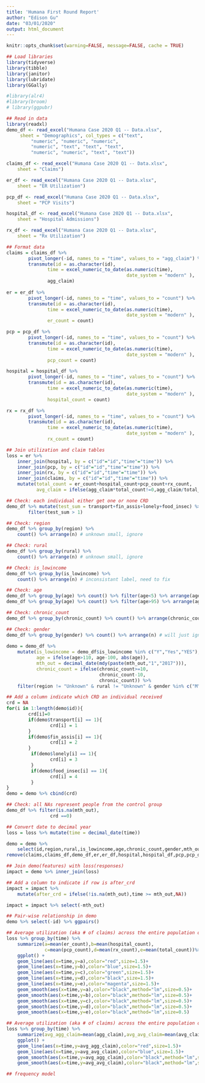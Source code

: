 ```yaml
---
title: 'Humana First Round Report'
author: "Edison Gu"
date: "03/01/2020"
output: html_document
---
```


```r
knitr::opts_chunk$set(warning=FALSE, message=FALSE, cache = TRUE)

## Load libraries
library(tidyverse)
library(tibble)
library(janitor)
library(lubridate)
library(GGally)

#library(alr4)
#library(broom)
# library(ggpubr)

## Read in data
library(readxl)
demo_df <- read_excel("Humana Case 2020 Q1 -- Data.xlsx", 
     sheet = "Demographics", col_types = c("text", 
         "numeric", "numeric", "numeric", 
         "numeric", "text", "text", "text", 
         "numeric", "numeric", "text", "text"))

claims_df <- read_excel("Humana Case 2020 Q1 -- Data.xlsx", 
    sheet = "Claims")

er_df <- read_excel("Humana Case 2020 Q1 -- Data.xlsx", 
    sheet = "ER Utilization")

pcp_df <- read_excel("Humana Case 2020 Q1 -- Data.xlsx", 
    sheet = "PCP Visits")

hospital_df <- read_excel("Humana Case 2020 Q1 -- Data.xlsx", 
    sheet = "Hospital Admissions")

rx_df <- read_excel("Humana Case 2020 Q1 -- Data.xlsx", 
    sheet = "Rx Utilization")
```

```r
## Format data
claims = claims_df %>% 
        pivot_longer(-id, names_to = "time", values_to = "agg_claim") %>% 
        transmute(id = as.character(id),
               time = excel_numeric_to_date(as.numeric(time), 
                                            date_system = "modern" ),
               agg_claim)
        
er = er_df %>% 
        pivot_longer(-id, names_to = "time", values_to = "count") %>% 
        transmute(id = as.character(id),
               time = excel_numeric_to_date(as.numeric(time), 
                                            date_system = "modern" ),
               er_count = count)

pcp = pcp_df %>% 
        pivot_longer(-id, names_to = "time", values_to = "count") %>% 
        transmute(id = as.character(id),
               time = excel_numeric_to_date(as.numeric(time), 
                                            date_system = "modern" ),
               pcp_count = count)

hospital = hospital_df %>% 
        pivot_longer(-id, names_to = "time", values_to = "count") %>% 
        transmute(id = as.character(id),
               time = excel_numeric_to_date(as.numeric(time), 
                                            date_system = "modern" ),
               hospital_count = count)

rx = rx_df %>% 
        pivot_longer(-id, names_to = "time", values_to = "count") %>% 
        transmute(id = as.character(id),
               time = excel_numeric_to_date(as.numeric(time), 
                                            date_system = "modern" ),
               rx_count = count)

## Join utilization and claim tables
loss = er %>% 
    inner_join(hospital, by = c("id"="id","time"="time")) %>% 
    inner_join(pcp, by = c("id"="id","time"="time")) %>% 
    inner_join(rx, by = c("id"="id","time"="time")) %>% 
    inner_join(claims, by = c("id"="id","time"="time")) %>% 
    mutate(total_count = er_count+hospital_count+pcp_count+rx_count,
           avg_claim = ifelse(agg_claim*total_count!=0,agg_claim/total_count,0))
```

```r
## Check: each individual either get one or none CRD
demo_df %>% mutate(test_sum = transport+fin_assis+lonely+food_insec) %>% 
        filter(test_sum > 1)

## Check: region
demo_df %>% group_by(region) %>% 
    count() %>% arrange(n) # unknown small, ignore

## Check: rural
demo_df %>% group_by(rural) %>% 
    count() %>% arrange(n) # unknown small, ignore

## Check: is_lowincome
demo_df %>% group_by(is_lowincome) %>% 
    count() %>% arrange(n) # inconsistant label, need to fix

## Check: age
demo_df %>% group_by(age) %>% count() %>% filter(age<5) %>% arrange(age) # need to correct negative values, assume mistyped minues sign
demo_df %>% group_by(age) %>% count() %>% filter(age>95) %>% arrange(age) # need to correct >100 values, assume mistyped a 1 in the front

## Check: chronic_count
demo_df %>% group_by(chronic_count) %>% count() %>% arrange(chronic_count) # assume mistyped a 1 in the front

## Check: gender
demo_df %>% group_by(gender) %>% count() %>% arrange(n) # will just ignore other than M, F
    
demo = demo_df %>% 
    mutate(is_lowincome = demo_df$is_lowincome %in% c("Y","Yes","YES"),
           age = ifelse(age>110, age-100, abs(age)),
           mth_out = decimal_date(mdy(paste(mth_out,"1","2017"))),
           chronic_count = ifelse(chronic_count>=10,
                                  chronic_count-10,
                                  chronic_count)) %>% 
    filter(region != "Unknown" & rural != "Unknown" & gender %in% c("M","F"))

## Add a column indicate which CRD an individual received
crd = NA
for(i in 1:length(demo$id)){
        crd[i]=0
        if(demo$transport[i] == 1){
                crd[i] = 1
        }
        if(demo$fin_assis[i] == 1){
                crd[i] = 2
        }
         if(demo$lonely[i] == 1){
                crd[i] = 3
         }
         if(demo$food_insec[i] == 1){
                crd[i] = 4
         }
}
demo = demo %>% cbind(crd)

## Check: all NAs represent people from the control group
demo_df %>% filter(is.na(mth_out),
                crd ==0)

## Convert date to decimal year
loss = loss %>% mutate(time = decimal_date(time))
```

```r
demo = demo %>% 
    select(id,region,rural,is_lowincome,age,chronic_count,gender,mth_out,crd)
remove(claims,claims_df,demo_df,er,er_df,hospital,hospital_df,pcp,pcp_df,rx,rx_df,crd,i)
```

```r
## Join demo(features) with loss(responses)
impact = demo %>% inner_join(loss)

## Add a column to indicate if row is after_crd
impact = impact %>% 
    mutate(after_crd = ifelse(!is.na(mth_out),time >= mth_out,NA))

impact = impact %>% select(-mth_out)
```

```r
## Pair-wise relationship in demo
demo %>% select(-id) %>% ggpairs()

## Average utilization (aka # of claims) across the entire population over time
loss %>% group_by(time) %>% 
    summarize(a=mean(er_count),b=mean(hospital_count),
              c=mean(pcp_count),d=mean(rx_count),e=mean(total_count))%>% 
    ggplot() +
    geom_line(aes(x=time,y=a),color="red",size=1.5)+
    geom_line(aes(x=time,y=b),color="blue",size=1.5)+
    geom_line(aes(x=time,y=c),color="green",size=1.5)+
    geom_line(aes(x=time,y=d),color="black",size=1.5)+
    geom_line(aes(x=time,y=e),color="magenta",size=1.5)+
    geom_smooth(aes(x=time,y=a),color="black",method="lm",size=0.5)+
    geom_smooth(aes(x=time,y=b),color="black",method="lm",size=0.5)+
    geom_smooth(aes(x=time,y=c),color="black",method="lm",size=0.5)+
    geom_smooth(aes(x=time,y=d),color="black",method="lm",size=0.5)+
    geom_smooth(aes(x=time,y=e),color="black",method="lm",size=0.5)

## Average utilization (aka # of claims) across the entire population over time
loss %>% group_by(time) %>% 
    summarize(avg_agg_claim=mean(agg_claim),avg_avg_claim=mean(avg_claim))%>% 
    ggplot() +
    geom_line(aes(x=time,y=avg_agg_claim),color="red",size=1.5)+
    geom_line(aes(x=time,y=avg_avg_claim),color="blue",size=1.5)+
    geom_smooth(aes(x=time,y=avg_agg_claim),color="black",method="lm",size=0.5)+
    geom_smooth(aes(x=time,y=avg_avg_claim),color="black",method="lm",size=0.5)
```

```r
## frequency model

```

```r

```



